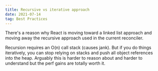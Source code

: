 ```yaml
---
title: Recursive vs iterative approach
date: 2021-07-14
tag: Best Practices
---
```


There's a reason why React is moving toward a linked list approach and moving away
the recursive approach used in the current reconciler.

Recursion requires an O(n) call stack (causes jank). But if you do things
iteratively, you can stop relying on stacks and push all object references into the heap. Arguably this is harder to reason about and harder to understand but the perf gains are totally worth it.
